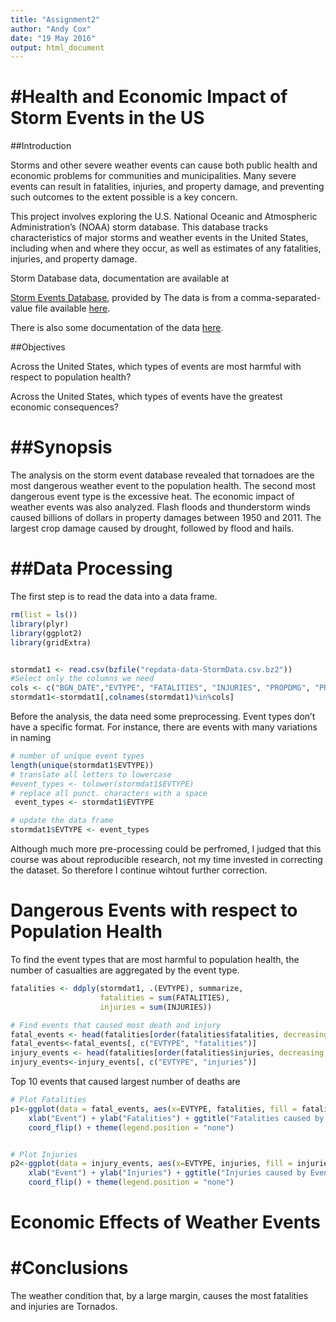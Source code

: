 ```yaml
---
title: "Assignment2"
author: "Andy Cox"
date: "19 May 2016"
output: html_document
---
```

#Health and Economic Impact of Storm Events in the US
======================================================

##Introduction

Storms and other severe weather events can cause both public health and economic problems for communities and municipalities. Many severe events can result in fatalities, injuries, and property damage, and preventing such outcomes to the extent possible is a key concern.

This project involves exploring the U.S. National Oceanic and Atmospheric Administration's (NOAA) storm database. This database tracks characteristics of major storms and weather events in the United States, including when and where they occur, as well as estimates of any fatalities, injuries, and property damage.

Storm Database data, documentation are available at

[Storm Events Database](http://www.ncdc.noaa.gov/stormevents/ftp.jsp), provided by
 The data is from a comma-separated-value file available
[here](https://d396qusza40orc.cloudfront.net/repdata%2Fdata%2FStormData.csv.bz2).

There is also some documentation of the data 
[here](https://d396qusza40orc.cloudfront.net/repdata%2Fpeer2_doc%2Fpd01016005curr.pdf).

##Objectives

Across the United States, which types of events are most harmful with respect to population health?

Across the United States, which types of events have the greatest economic consequences?


##Synopsis
========

The analysis on the storm event database revealed that tornadoes are the most
dangerous weather event to the population health. The second most dangerous
event type is the excessive heat. The economic impact of weather events was
also analyzed. Flash floods and thunderstorm winds caused billions of dollars
in property damages between 1950 and 2011. The largest crop damage caused by
drought, followed by flood and hails.


##Data Processing
=====================



The first step is to read the data into a data frame.
```r
rm(list = ls())
library(plyr)
library(ggplot2)
library(gridExtra)


stormdat1 <- read.csv(bzfile("repdata-data-StormData.csv.bz2"))
#Select only the columns we need
cols <- c("BGN_DATE","EVTYPE", "FATALITIES", "INJURIES", "PROPDMG", "PROPDMGEXP", "CROPDMG", "CROPDMGEXP")
stormdat1<-stormdat1[,colnames(stormdat1)%in%cols]
```

Before the analysis, the data need some preprocessing. Event types don't have a
specific format. For instance, there are events with many variations in naming


```r
# number of unique event types
length(unique(stormdat1$EVTYPE))
# translate all letters to lowercase
#event_types <- tolower(stormdat1$EVTYPE)
# replace all punct. characters with a space
 event_types <- stormdat1$EVTYPE

# update the data frame
stormdat1$EVTYPE <- event_types
```

Although much more pre-processing could be perfromed, I judged that this course was about reproducible research, not my time invested in correcting the dataset. So therefore I continue wihtout further correction.

Dangerous Events with respect to Population Health
================================================

To find the event types that are most harmful to population health, the number
of casualties are aggregated by the event type.

```r

fatalities <- ddply(stormdat1, .(EVTYPE), summarize,
                    fatalities = sum(FATALITIES),
                    injuries = sum(INJURIES))

# Find events that caused most death and injury
fatal_events <- head(fatalities[order(fatalities$fatalities, decreasing = T), ], 10)
fatal_events<-fatal_events[, c("EVTYPE", "fatalities")]
injury_events <- head(fatalities[order(fatalities$injuries, decreasing = T), ], 10)
injury_events<-injury_events[, c("EVTYPE", "injuries")]

```

Top 10 events that caused largest number of deaths are
```r
# Plot Fatalities
p1<-ggplot(data = fatal_events, aes(x=EVTYPE, fatalities, fill = fatalities)) + geom_bar(stat = "identity") + 
    xlab("Event") + ylab("Fatalities") + ggtitle("Fatalities caused by Events (top 20) ") + 
    coord_flip() + theme(legend.position = "none")


# Plot Injuries
p2<-ggplot(data = injury_events, aes(x=EVTYPE, injuries, fill = injuries)) + geom_bar(stat = "identity") + 
    xlab("Event") + ylab("Injuries") + ggtitle("Injuries caused by Events (top 20) ") + 
    coord_flip() + theme(legend.position = "none")


```
Economic Effects of Weather Events
==================================





#Conclusions
=============
The weather condition that, by a large margin, causes the most fatalities and injuries are Tornados.

